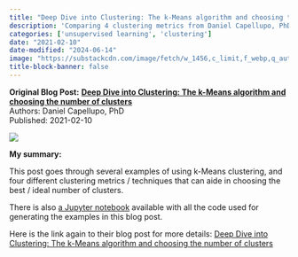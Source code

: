 ```yaml
---
title: "Deep Dive into Clustering: The k-Means algorithm and choosing the number of clusters"
description: 'Comparing 4 clustering metrics from Daniel Capellupo, PhD'
categories: ['unsupervised learning', 'clustering']
date: "2021-02-10"
date-modified: "2024-06-14"
image: "https://substackcdn.com/image/fetch/w_1456,c_limit,f_webp,q_auto:good,fl_progressive:steep/https%3A%2F%2Fbucketeer-e05bbc84-baa3-437e-9518-adb32be77984.s3.amazonaws.com%2Fpublic%2Fimages%2F5973ad89-dca3-4716-ba1e-803f7f47392f_1606x606.png"
title-block-banner: false
---
```


::: {.hero-banner}
::: {.hero-text}
**Original Blog Post:**
**[Deep Dive into Clustering: The k-Means algorithm and choosing the number of clusters](https://featuringdata.substack.com/p/11-clustering-deep-dive-part-1)** <br>
Authors: Daniel Capellupo, PhD <br>
Published: 2021-02-10
:::
::: {.hero-image}
![](https://substackcdn.com/image/fetch/w_1456,c_limit,f_webp,q_auto:good,fl_progressive:steep/https%3A%2F%2Fbucketeer-e05bbc84-baa3-437e-9518-adb32be77984.s3.amazonaws.com%2Fpublic%2Fimages%2F5973ad89-dca3-4716-ba1e-803f7f47392f_1606x606.png)
:::
:::

**My summary:**

This post goes through several examples of using k-Means clustering, and four
different clustering metrics / techniques that can aide in choosing the best /
ideal number of clusters.

There is also [a Jupyter notebook](https://github.com/dancapellupo/featuring_data_blog/blob/master/clustering/clustering_part1_kmeans.ipynb)
available with all the code used for generating the examples in this blog post.

Here is the link again to their blog post for more details:
[Deep Dive into Clustering: The k-Means algorithm and choosing the number of clusters](https://featuringdata.substack.com/p/11-clustering-deep-dive-part-1)
